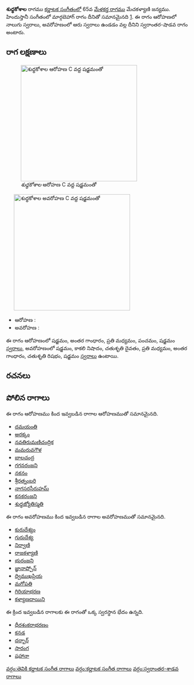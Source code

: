 {{Infobox ragam
	| name          	= శుధ్ధకోశాల
	| synonym	    	= 
	| mela          	= 
	| chakra        	= 
	| janaka        	= 
	| type          	= స్వరాంతర-శాడవ
	| arohanam      	= {{svaraC|S|G3|M2|P|S'}} 
	| avarohanam    	= {{svaraC|S'|N3|D2|M2|G3|R2|S}}
	| jeeva         	=
	| chhaya        	=
	| nyasa         	=
	| vishesha      	= 
	| equivalent  		= మార్గబెహాగ్
}}
{{కర్ణాటక సంగీత రాగాలు}}
'''శుధ్ధకోశాల''' రాగము [[కర్ణాటక సంగీతం]]లో 65వ [[మేళకర్త రాగము]] మేచకళ్యాణి జన్యము.  హిందుస్తానీ సంగీతంలో మార్గబెహాగ్ రాగం దీనితో సమానమైనది [https://karnatik.com/hcragatable.shtml]. ఈ రాగం ఆరోహణలో నాలుగు స్వరాలు, అవరోహణంలో ఆరు స్వరాలు ఉండడం వల్ల దీనిని స్వరాంతర-షాడవ రాగం అంటారు.


==రాగ లక్షణాలు==
[[Image:shuddhakoshala_ar_kb2wiki.png|thumb|right|316px|''శుధ్ధకోశాల'' ఆరోహణ C వద్ద షడ్జమంతో]]
	[[Image:shuddhakoshala_av_kb2wiki.png|thumb|right|316px|''శుధ్ధకోశాల'' అవరోహణ C వద్ద షడ్జమంతో]]

* ఆరోహణ : {{svaraC|S|G3|M2|P|S'}} 
* అవరోహణ : {{svaraC|S'|N3|D2|M2|G3|R2|S}}

ఈ రాగం ఆరోహణంలో షడ్జమం, అంతర గాంధారం, ప్రతి మధ్యమం, పంచమం, షడ్జమం [[స్వరాలు]], అవరోహణంలో షడ్జమం, కాకలి  నిషాదం, చతుశృతి దైవతం, ప్రతి మధ్యమం, అంతర గాంధారం, చతుశృతి రిషభం, షడ్జమం [[స్వరాలు]] ఉంటాయి.

==రచనలు==



==పోలిన రాగాలు==
ఈ రాగం ఆరోహణము కింద ఇవ్వబడిన రాగాల ఆరోహణముతో సమానమైనది.
* [[దమయంతి]]
* [[అరక్కం]]
* [[నవతిరుమణిచంద్రిక]]
* [[మమరువగౌళ]]
* [[బాలచంద్ర]]
* [[గగనరంజని]]
* [[నకనం]]
* [[శ్రీరత్నంబరి]]
* [[నాగసరసీరుహమ్]]
* [[కనకరంజని]]
* [[శుధ్ధజ్యోతిస్మతి]]

ఈ రాగం అవరోహణము కింద ఇవ్వబడిన రాగాల అవరోహణముతో సమానమైనది.
* [[కురుదేశ్యం]]
* [[గురుదేశ్య]]
* [[నిర్వాణి]]
* [[రాజకళ్యాణి]]
* [[భురంజని]]
* [[జ్ఞానాప్పోన్]]
* [[ద్విముఖప్రియ]]
* [[మగోపతి]]
* [[గిరియాభరణ]]
* [[కళ్యాణదాయిని]]

ఈ క్రింద ఇవ్వబడిన రాగాలకు ఈ రాగంతో ఒక్క స్వరస్థాన భేదం ఉన్నది.
* [[ధీరశంకరాభరణం]]
* [[కనడ]]
* [[దర్బార్]]
* [[సారంగ]]
* [[షహానా]]



[[వర్గం:తెవికి కర్ణాటక సంగీత రాగాలు]]
[[వర్గం:కర్ణాటక సంగీత రాగాలు]]
[[వర్గం:స్వరాంతర-శాడవ రాగాలు]]